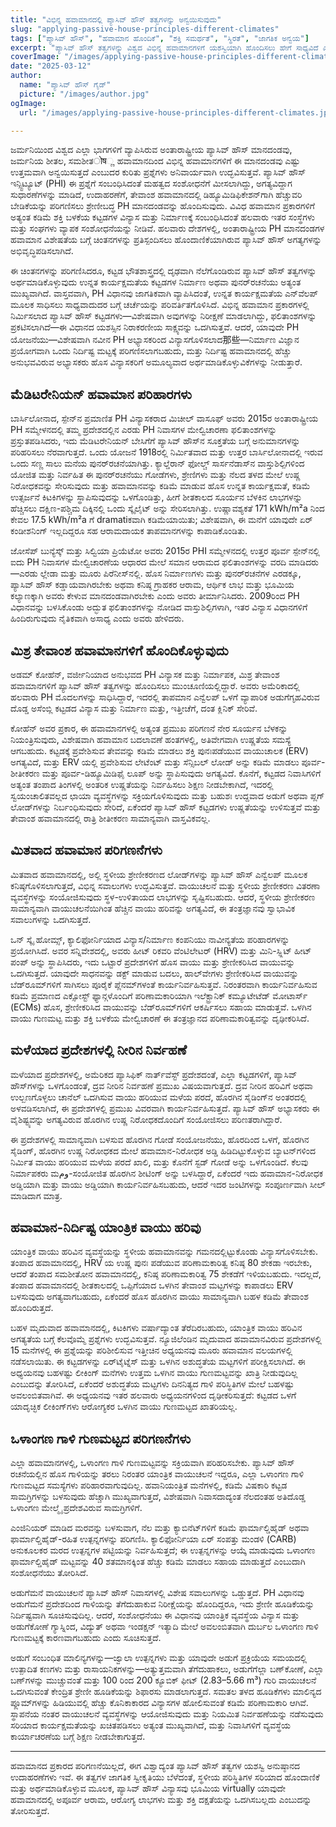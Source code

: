 ```yaml
---
title: "ವಿಭಿನ್ನ ಹವಾಮಾನದಲ್ಲಿ ಪ್ಯಾಸಿವ್ ಹೌಸ್ ತತ್ವಗಳನ್ನು ಅನ್ವಯಿಸುವುದು"
slug: "applying-passive-house-principles-different-climates"
tags: ["ಪ್ಯಾಸಿವ್ ಹೌಸ್", "ಹವಾಮಾನ ಹೊಂದಿಕೆ", "ಶಕ್ತಿ ಸಮರ್ಥತೆ", "ಸ್ಥಿರತೆ", "ಜಾಗತಿಕ ಅನ್ವಯ"]
excerpt: "ಪ್ಯಾಸಿವ್ ಹೌಸ್ ತತ್ವಗಳನ್ನು ವಿಶ್ವದ ವಿಭಿನ್ನ ಹವಾಮಾನಗಳಿಗೆ ಯಶಸ್ವಿಯಾಗಿ ಹೊಂದಿಸಲು ಹೇಗೆ ಸಾಧ್ಯವಿದೆ ಎಂಬುದನ್ನು ಅನ್ವೇಷಿಸಿ, ಯಾವುದೇ ಪರಿಸರದಲ್ಲಿ ಆರಾಮ ಮತ್ತು ಕಾರ್ಯಕ್ಷಮತೆಯನ್ನು ಉಳಿಸಲು ವಾಸ್ತವ ಉದಾಹರಣೆಗಳು ಮತ್ತು ಪ್ರಾಯೋಗಿಕ ಪರಿಹಾರಗಳೊಂದಿಗೆ."
coverImage: "/images/applying-passive-house-principles-different-climates.jpg"
date: "2025-03-12"
author:
  name: "ಪ್ಯಾಸಿವ್ ಹೌಸ್ ಗೈಡ್"
  picture: "/images/author.jpg"
ogImage:
  url: "/images/applying-passive-house-principles-different-climates.jpg"

---
```

ಜರ್ಮನಿಯಿಂದ ವಿಶ್ವದ ಎಲ್ಲಾ ಭಾಗಗಳಿಗೆ ವ್ಯಾಪಿಸಿರುವ ಅಂತಾರಾಷ್ಟ್ರೀಯ ಪ್ಯಾಸಿವ್ ಹೌಸ್ ಮಾನದಂಡವು, ಜರ್ಮನಿಯ ಶೀತಲ, ಸಮಶೀತोष್ಣ ಹವಾಮಾನದಿಂದ ವಿಭಿನ್ನ ಹವಾಮಾನಗಳಿಗೆ ಈ ಮಾನದಂಡವು ಎಷ್ಟು ಉತ್ತಮವಾಗಿ ಅನ್ವಯಿಸುತ್ತದೆ ಎಂಬುದರ ಕುರಿತು ಪ್ರಶ್ನೆಗಳು ಅನಿವಾರ್ಯವಾಗಿ ಉದ್ಭವಿಸುತ್ತವೆ. ಪ್ಯಾಸಿವ್ ಹೌಸ್ ಇನ್ಸ್ಟಿಟ್ಯೂಟ್ (PHI) ಈ ಪ್ರಶ್ನೆಗೆ ಸಂಬಂಧಿಸಿದಂತೆ ಮಹತ್ವದ ಸಂಶೋಧನೆಗೆ ಮೀಸಲಾಗಿದ್ದು, ಅಗತ್ಯವಿದ್ದಾಗ ಸುಧಾರಣೆಗಳನ್ನು ಮಾಡಿದೆ, ಉದಾಹರಣೆಗೆ, ತೇವಾಂಶ ಹವಾಮಾನದಲ್ಲಿ ಡಿಹ್ಯೂಮಿಡಿಫಿಕೇಶನ್‌ಗಾಗಿ ಹೆಚ್ಚುವರಿ ಬೇಡಿಕೆಯನ್ನು ಪರಿಗಣಿಸಲು ಶ್ರೇಣೀಬದ್ಧ PH ಮಾನದಂಡವನ್ನು ಹೊಂದಿಸುವುದು. ವಿವಿಧ ಹವಾಮಾನ ಪ್ರಕಾರಗಳಿಗೆ ಅತ್ಯಂತ ಕಡಿಮೆ ಶಕ್ತಿ ಬಳಕೆಯ ಕಟ್ಟಡಗಳ ವಿನ್ಯಾಸ ಮತ್ತು ನಿರ್ಮಾಣಕ್ಕೆ ಸಂಬಂಧಿಸಿದಂತೆ ಹಲವಾರು ಇತರ ಸಂಸ್ಥೆಗಳು ಮತ್ತು ಸಂಘಗಳು ವ್ಯಾಪಕ ಸಂಶೋಧನೆಯನ್ನು ನೀಡಿವೆ. ಹಲವಾರು ದೇಶಗಳಲ್ಲಿ, ಅಂತಾರಾಷ್ಟ್ರೀಯ PH ಮಾನದಂಡಗಳ ಹವಾಮಾನ ವಿಶೇಷತೆಯ ಬಗ್ಗೆ ಚಿಂತನಗಳನ್ನು ಪ್ರತಿಸ್ಪಂದಿಸಲು ಹೊಂದಾಣಿಕೆಯಾಗಿರುವ ಪ್ಯಾಸಿವ್ ಹೌಸ್ ಅಗತ್ಯಗಳನ್ನು ಅಭಿವೃದ್ಧಿಪಡಿಸಲಾಗಿದೆ.

ಈ ಚಿಂತನಗಳನ್ನು ಪರಿಗಣಿಸಿದರೂ, ಕಟ್ಟಡ ಭೌತಶಾಸ್ತ್ರದಲ್ಲಿ ದೃಢವಾಗಿ ನೆಲೆಗೊಂಡಿರುವ ಪ್ಯಾಸಿವ್ ಹೌಸ್ ತತ್ವಗಳನ್ನು ಅರ್ಥಮಾಡಿಕೊಳ್ಳುವುದು ಉನ್ನತ ಕಾರ್ಯಕ್ಷಮತೆಯ ಕಟ್ಟಡಗಳ ನಿರ್ಮಾಣ ಅಥವಾ ಪುನರ್‌ರಚನೆಯು ಅತ್ಯಂತ ಮುಖ್ಯವಾಗಿದೆ. ವಾಸ್ತವವಾಗಿ, PH ವಿಧಾನವು ಜಾಗತಿಕವಾಗಿ ವ್ಯಾಪಿಸಿದಂತೆ, ಉನ್ನತ ಕಾರ್ಯಕ್ಷಮತೆಯ ಎನ್‌ವೆಲಪ್‌ ಮೂಲಕ ಸಾಧಿಸಲು ಸಾಧ್ಯವಾದುದರ ಬಗ್ಗೆ ಚರ್ಚೆಯನ್ನು ಪರಿವರ್ತಿತಗೊಳಿಸಿದೆ. ವಿಭಿನ್ನ ಹವಾಮಾನ ಪ್ರಕಾರಗಳಲ್ಲಿ ನಿರ್ಮಿಸಲಾದ ಪ್ಯಾಸಿವ್ ಹೌಸ್ ಕಟ್ಟಡಗಳು—ವಿಶೇಷವಾಗಿ ಅವುಗಳನ್ನು ನಿರೀಕ್ಷಣೆ ಮಾಡಲಾಗಿದ್ದು, ಫಲಿತಾಂಶಗಳನ್ನು ಪ್ರಕಟಿಸಲಾಗಿದೆ—ಈ ವಿಧಾನದ ಯಶಸ್ಸಿನ ನಿರಾಕರಣೀಯ ಸಾಕ್ಷ್ಯವನ್ನು ಒದಗಿಸುತ್ತವೆ. ಆದರೆ, ಯಾವುದೇ PH ಯೋಜನೆಯು—ವಿಶೇಷವಾಗಿ ನವೀನ PH ಅಭ್ಯಾಸಕರಿಂದ ವಿನ್ಯಾಸಗೊಳಿಸಲಾದ那些—ನಿರ್ಮಾಣ ವಿಜ್ಞಾನ ಪ್ರಯೋಗವಾಗಿ ಒಂದು ನಿರ್ದಿಷ್ಟ ಮಟ್ಟಕ್ಕೆ ಪರಿಗಣಿಸಲಾಗಬಹುದು, ಮತ್ತು ನಿರ್ದಿಷ್ಟ ಹವಾಮಾನದಲ್ಲಿ ಹೆಚ್ಚು ಅನುಭವವಿರುವ ಅಭ್ಯಾಸಕರು ಹೊಸ ವಿನ್ಯಾಸಕರಿಗೆ ಅಮೂಲ್ಯವಾದ ಅರ್ಥಮಾಡಿಕೊಳ್ಳುವಿಕೆಗಳನ್ನು ನೀಡುತ್ತಾರೆ.
## ಮೆಡಿಟರೇನಿಯನ್ ಹವಾಮಾನ ಪರಿಹಾರಗಳು

ಬಾರ್ಸಿಲೋನಾದ, ಸ್ಪೇನ್‌ನ ಪ್ರಮಾಣಿತ PH ವಿನ್ಯಾಸಕರಾದ ಮಿಚೀಲ್ ವಾಸೂಫ್ ಅವರು 2015ರ ಅಂತಾರಾಷ್ಟ್ರೀಯ PH ಸಮ್ಮೇಳನದಲ್ಲಿ ತಮ್ಮ ಪ್ರದೇಶದಲ್ಲಿನ ಎರಡು PH ನಿವಾಸಗಳ ಮೇಲ್ವಿಚಾರಣಾ ಫಲಿತಾಂಶಗಳನ್ನು ಪ್ರಸ್ತುತಪಡಿಸಿದರು, ಇದು ಮೆಡಿಟರೇನಿಯನ್ ಬೇಸಿಗೆಗೆ ಪ್ಯಾಸಿವ್ ಹೌಸ್‌ನ ಸೂಕ್ತತೆಯ ಬಗ್ಗೆ ಅನುಮಾನಗಳನ್ನು ಪರಿಹರಿಸಲು ನೆರವಾಗುತ್ತದೆ. ಒಂದು ಯೋಜನೆ 1918ರಲ್ಲಿ ನಿರ್ಮಿತವಾದ ಮತ್ತು ಉತ್ತರ ಬಾರ್ಸಿಲೋನಾದಲ್ಲಿ ಇರುವ ಒಂದು ಸಣ್ಣ ಸಾಲು ಮನೆಯ ಪುನರ್‌ರಚನೆಯಾಗಿತ್ತು. ಕ್ಯಾಲ್ಡೆರಾನ್ ಫೋಲ್ಚ್ ಸಾರ್ಸನೆಡಾಸ್‌ನ ವಾಸ್ತುಶಿಲ್ಪಿಗಳಿಂದ ಯೋಜಿತ ಮತ್ತು ನಿರ್ವಹಿತ ಈ ಪುನರ್‌ರಚನೆಯು ಗೋಡೆಗಳು, ಶ್ರೇಣಿಗಳು ಮತ್ತು ನೆಲದ ತಳದ ಮೇಲೆ ಉಷ್ಣ ನಿರೋಧಕವನ್ನು ಸೇರಿಸುವುದು ಮತ್ತು ಹವಾಮಾನವನ್ನು ಕಡಿಮೆ ಮಾಡುವ ಹೊಸ ಉನ್ನತ ಕಾರ್ಯಕ್ಷಮತೆ, ಕಡಿಮೆ ಉತ್ಸರ್ಜನೆ ಕಿಟಕಿಗಳನ್ನು ಸ್ಥಾಪಿಸುವುದನ್ನು ಒಳಗೊಂಡಿತ್ತು, ಹೀಗೆ ಶೀತಕಾಲದ ಸೂರ್ಯನ ಬೆಳಕಿನ ಲಾಭಗಳನ್ನು ಹೆಚ್ಚಿಸಲು ದಕ್ಷಿಣ-ಪಶ್ಚಿಮ ದಿಕ್ಕಿನಲ್ಲಿ ಒಂದು ಸ್ಕೈಲೈಟ್ ಅನ್ನು ಸೇರಿಸಲಾಗಿತ್ತು. ಉಷ್ಣಾವಶ್ಯಕತೆ 171 kWh/m²a ನಿಂದ ಕೇವಲ 17.5 kWh/m²a ಗೆ dramatiಕವಾಗಿ ಕಡಿಮೆಯಾಯಿತು; ವಿಶೇಷವಾಗಿ, ಈ ಮನೆಗೆ ಯಾವುದೇ ಏರ್ ಕಂಡೀಶನಿಂಗ್ ಇಲ್ಲದಿದ್ದರೂ ಸಹ ಆರಾಮದಾಯಕ ತಾಪಮಾನಗಳನ್ನು ಕಾಪಾಡಿಕೊಂಡಿತು.

ಜೋಸೆಪ್ ಬುನ್ಯೆಸ್ಕ್ ಮತ್ತು ಸಿಲ್ವಿಯಾ ಪ್ರಿಯೆಟೋ ಅವರು 2015ರ PHI ಸಮ್ಮೇಳನದಲ್ಲಿ ಉತ್ತರ ಪೂರ್ವ ಸ್ಪೇನ್‌ನಲ್ಲಿ ಐದು PH ನಿವಾಸಗಳ ಮೇಲ್ವಿಚಾರಣೆಯ ಆಧಾರದ ಮೇಲೆ ಸಮಾನ ಆರಾಮದ ಫಲಿತಾಂಶಗಳನ್ನು ವರದಿ ಮಾಡಿದರು—ಎರಡು ಲ್ಲೇಡಾ ಮತ್ತು ಮೂರು ಪಿರೆನೀಸ್‌ನಲ್ಲಿ. ಹೊಸ ನಿರ್ಮಾಣಗಳು ಮತ್ತು ಪುನರ್‌ರಚನೆಗಳ ಎರಡಕ್ಕೂ, ಪ್ಯಾಸಿವ್ ಹೌಸ್ ಕಡ್ಡಾಯವಾಗಿರಬೇಕು ಅಥವಾ ಕನಿಷ್ಠ ಗ್ರಾಹಕರ ಆರಾಮ, ಆರ್ಥಿಕ ಲಾಭ ಮತ್ತು ಭೂಮಿಯ ಕಲ್ಯಾಣಕ್ಕಾಗಿ ಅವರು ಕೇಳುವ ಮಾನದಂಡವಾಗಿರಬೇಕು ಎಂದು ಅವರು ತೀರ್ಮಾನಿಸಿದರು. 2009ರಿಂದ PH ವಿಧಾನವನ್ನು ಬಳಸಿಕೊಂಡು ಅದ್ಭುತ ಫಲಿತಾಂಶಗಳನ್ನು ನೋಡಿದ ವಾಸ್ತುಶಿಲ್ಪಿಗಳಾಗಿ, ಇತರ ವಿನ್ಯಾಸ ವಿಧಾನಗಳಿಗೆ ಹಿಂದಿರುಗುವುದು ನೈತಿಕವಾಗಿ ಅಸಾಧ್ಯ ಎಂದು ಅವರು ಹೇಳಿದರು.
## ಮಿಶ್ರ ತೇವಾಂಶ ಹವಾಮಾನಗಳಿಗೆ ಹೊಂದಿಕೊಳ್ಳುವುದು

ಅಡಮ್ ಕೋಹೆನ್, ವರ್ಜೀನಿಯಾದ ಅನುಭವದ PH ವಿನ್ಯಾಸಕ ಮತ್ತು ನಿರ್ಮಾಪಕ, ಮಿಶ್ರ ತೇವಾಂಶ ಹವಾಮಾನಗಳಿಗೆ ಪ್ಯಾಸಿವ್ ಹೌಸ್ ತತ್ವಗಳನ್ನು ಹೊಂದಿಸಲು ಮುಂಚೂಣಿಯಲ್ಲಿದ್ದಾರೆ. ಅವರು ಅಮೆರಿಕಾದಲ್ಲಿ ಹಲವಾರು PH ಮೊದಲಗಳನ್ನು ಸಾಧಿಸಿದ್ದಾರೆ, ಇದರಲ್ಲಿ ತಾಪಮಾನ ಎನ್ವೆಲಪ್ ಒಳಗೆ ವ್ಯಾಪಾರಿಕ ಅಡುಗೆಗೃಹವಿರುವ ದೊಡ್ಡ ಅಸೆಂಬ್ಲಿ ಕಟ್ಟಡದ ವಿನ್ಯಾಸ ಮತ್ತು ನಿರ್ಮಾಣ ಮತ್ತು, ಇತ್ತೀಚೆಗೆ, ದಂತ ಕ್ಲಿನಿಕ್ ಸೇರಿವೆ.

ಕೋಹೆನ್ ಅವರ ಪ್ರಕಾರ, ಈ ಹವಾಮಾನಗಳಲ್ಲಿ ಅತ್ಯಂತ ಪ್ರಮುಖ ಪರಿಗಣನೆ ನೇರ ಸೂರ್ಯನ ಬೆಳಕನ್ನು ನಿಯಂತ್ರಿಸುವುದು, ವಿಶೇಷವಾಗಿ ಹವಾಮಾನ ಬದಲಾವಣೆ ಹಂತಗಳಲ್ಲಿ, ಅತಿವೇಗವಾಗಿ ಉಷ್ಣತೆಯ ಸಮಸ್ಯೆ ಆಗಬಹುದು. ಕಟ್ಟಡಕ್ಕೆ ಪ್ರವೇಶಿಸುವ ತೇವವನ್ನು ಕಡಿಮೆ ಮಾಡಲು ಶಕ್ತಿ ಪುನಃಪಡೆಯುವ ವಾಯುಚಾಲಕ (ERV) ಅಗತ್ಯವಿದೆ, ಮತ್ತು ERV ಯಲ್ಲಿ ಪ್ರವೇಶಿಸುವ ಲೇಟೆಂಟ್ ಮತ್ತು ಸೆನ್ಸಿಬಲ್ ಲೋಡ್ ಅನ್ನು ಕಡಿಮೆ ಮಾಡಲು ಪೂರ್ವ-ಶೀತೀಕರಣ ಮತ್ತು ಪೂರ್ವ-ಡಿಹ್ಯೂಮಿಡಿಫೈ ಲೂಪ್ ಅನ್ನು ಸ್ಥಾಪಿಸುವುದು ಅಗತ್ಯವಿದೆ. ಕೊನೆಗೆ, ಕಟ್ಟಡದ ನಿವಾಸಿಗಳಿಗೆ ಅತ್ಯಂತ ತಂಪಾದ ತಿಂಗಳಲ್ಲಿ ಅಂತರಿಕ ಉಷ್ಣತೆಯನ್ನು ನಿರ್ವಹಿಸಲು ಶಿಕ್ಷಣ ನೀಡಬೇಕಾಗಿದೆ, ಇದರಲ್ಲಿ ಸ್ವಯಂಚಾಲಿತವಲ್ಲದ ಛಾಯಾ ವ್ಯವಸ್ಥೆಗಳನ್ನು ಸಕ್ರಿಯಗೊಳಿಸುವುದು ಮತ್ತು ಬಹುಶಃ ಉದ್ದವಾದ ಅಡುಗೆ ಅಥವಾ ಪ್ಲಗ್ ಲೋಡ್‌ಗಳನ್ನು ನಿರ್ಬಂಧಿಸುವುದು ಸೇರಿದೆ, ಏಕೆಂದರೆ ಪ್ಯಾಸಿವ್ ಹೌಸ್ ಕಟ್ಟಡಗಳು ಉಷ್ಣತೆಯನ್ನು ಉಳಿಸುತ್ತವೆ ಮತ್ತು ತೇವಾಂಶ ಹವಾಮಾನದಲ್ಲಿ ರಾತ್ರಿ ಶೀತೀಕರಣ ಸಾಮಾನ್ಯವಾಗಿ ವಾಸ್ತವಿಕವಲ್ಲ.
## ಮಿತವಾದ ಹವಾಮಾನ ಪರಿಗಣನೆಗಳು

ಮಿತವಾದ ಹವಾಮಾನದಲ್ಲಿ, ಅಲ್ಲಿ ಸ್ಥಳೀಯ ಶ್ರೇಣೀಕರಣದ ಲೋಡ್‌ಗಳನ್ನು ಪ್ಯಾಸಿವ್ ಹೌಸ್ ಎನ್ವೆಲಪ್ ಮೂಲಕ ಕನಿಷ್ಠಗೊಳಿಸಲಾಗುತ್ತದೆ, ವಿಭಿನ್ನ ಸವಾಲುಗಳು ಉದ್ಭವಿಸುತ್ತವೆ. ವಾಯುಚಲನೆ ಮತ್ತು ಸ್ಥಳೀಯ ಶ್ರೇಣೀಕರಣ ವಿತರಣಾ ವ್ಯವಸ್ಥೆಗಳನ್ನು ಸಂಯೋಜಿಸುವುದು ಸ್ಥಳ-ಉಳಿತಾಯದ ಲಾಭಗಳನ್ನು ಸೃಷ್ಟಿಸಬಹುದು. ಆದರೆ, ಸ್ಥಳೀಯ ಶ್ರೇಣೀಕರಣ ಸಾಮಾನ್ಯವಾಗಿ ವಾಯುಚಲನೆಯಿಗಿಂತ ಹೆಚ್ಚಿನ ವಾಯು ಹರಿವನ್ನು ಅಗತ್ಯವಿದೆ, ಈ ತಂತ್ರಜ್ಞಾನವು ಸ್ವಾಭಾವಿಕ ಸವಾಲುಗಳನ್ನು ಒದಗಿಸುತ್ತದೆ.

ಒನ್ ಸ್ಕೈ ಹೋಮ್ಸ್, ಕ್ಯಾಲಿಫೋರ್ನಿಯಾದ ವಿನ್ಯಾಸ/ನಿರ್ಮಾಣ ಕಂಪನಿಯು ನಾವೀನ್ಯತೆಯ ಪರಿಹಾರಗಳನ್ನು ಪ್ರಯೋಗಿಸಿದೆ. ಅವರ ಸನ್ನಿವೇಶದಲ್ಲಿ, ಅವರು ಹೀಟ್ ರಿಕವರಿ ವೆಂಟಿಲೇಟರ್ (HRV) ಮತ್ತು ಮಿನಿ-ಸ್ಪ್ಲಿಟ್ ಹೀಟ್ ಪಂಪ್ ಅನ್ನು ಸ್ಥಾಪಿಸಿದರು, ಇದು ಒಟ್ಟಾರೆ ಪ್ರದೇಶಗಳಿಗೆ ಹೊಸ ವಾಯು ಮತ್ತು ಶ್ರೇಣೀಕರಿಸಿದ ವಾಯುವನ್ನು ಒದಗಿಸುತ್ತದೆ. ಯಾವುದೇ ಸಾಧನವನ್ನು ಡಕ್ಟ್ ಮಾಡುವ ಬದಲು, ಹಾಲ್‌ವೇಗಳು ಶ್ರೇಣೀಕರಿಸಿದ ವಾಯುವನ್ನು ಬೆಡ್‌ರೂಮ್‌ಗಳಿಗೆ ಸಾಗಿಸಲು ಪೂರೈಕೆ ಪ್ಲೆನಮ್‌ಗಳಂತೆ ಕಾರ್ಯನಿರ್ವಹಿಸುತ್ತವೆ. ನಿರಂತರವಾಗಿ ಕಾರ್ಯನಿರ್ವಹಿಸುವ ಕಡಿಮೆ ಪ್ರಮಾಣದ ಎಕ್ಸೋಸ್ಟ್ ಫ್ಯಾನ್ಗಳೊಂದಿಗೆ ಪರಿಣಾಮಕಾರಿಯಾಗಿ ಇಲೆಕ್ಟ್ರಾನಿಕ್ ಕಮ್ಯೂಟೇಟೆಡ್ ಮೋಟಾರ್ಸ್ (ECMs) ಹೊಸ, ಶ್ರೇಣೀಕರಿಸಿದ ವಾಯುವನ್ನು ಬೆಡ್‌ರೂಮ್‌ಗಳಿಗೆ ಆಕರ್ಷಿಸಲು ಸಹಾಯ ಮಾಡುತ್ತವೆ. ಒಳಗಿನ ವಾಯು ಗುಣಮಟ್ಟ ಮತ್ತು ಶಕ್ತಿ ಬಳಕೆಯ ಮೇಲ್ವಿಚಾರಣೆ ಈ ತಂತ್ರಜ್ಞಾನದ ಪರಿಣಾಮಕಾರಿತ್ವವನ್ನು ದೃಢೀಕರಿಸಿದೆ.
## ಮಳೆಯಾದ ಪ್ರದೇಶಗಳಲ್ಲಿ ನೀರಿನ ನಿರ್ವಹಣೆ

ಮಳೆಯಾದ ಪ್ರದೇಶಗಳಲ್ಲಿ, ಅಮೆರಿಕದ ಪ್ಯಾಸಿಫಿಕ್ ನಾರ್ತ್‌ವೆಸ್ಟ್ ಪ್ರದೇಶದಂತೆ, ಎಲ್ಲಾ ಕಟ್ಟಡಗಳಿಗೆ, ಪ್ಯಾಸಿವ್ ಹೌಸ್‌ಗಳನ್ನು ಒಳಗೊಂಡಂತೆ, ದ್ರವ ನೀರಿನ ನಿರ್ವಹಣೆ ಪ್ರಮುಖ ವಿಷಯವಾಗುತ್ತದೆ. ದ್ರವ ನೀರಿನ ಹರಿವಿಗೆ ಅಥವಾ ಉಲ್ಬಣಗೊಳ್ಳಲು ಚಾನೆಲ್ ಒದಗಿಸುವ ವಾಯು ಹರಿಯುವ ಮಳೆಯ ಪರದೆ, ಹೊರಗಿನ ಸೈಡಿಂಗ್‌ನ ಅಂತರದಲ್ಲಿ ಅಳವಡಿಸಲಾಗಿದೆ, ಈ ಪ್ರದೇಶಗಳಲ್ಲಿ ಪ್ರಮುಖ ವಿವರವಾಗಿ ಕಾರ್ಯನಿರ್ವಹಿಸುತ್ತದೆ. ಪ್ಯಾಸಿವ್ ಹೌಸ್ ಅಭ್ಯಾಸಕರು ಈ ವೈಶಿಷ್ಟ್ಯವನ್ನು ಅಗತ್ಯವಿರುವ ಹೊರಗಿನ ಉಷ್ಣ ನಿರೋಧಕದೊಂದಿಗೆ ಸಂಯೋಜಿಸಲು ಪರಿಣತರಾಗಿದ್ದಾರೆ.

ಈ ಪ್ರದೇಶಗಳಲ್ಲಿ ಸಾಮಾನ್ಯವಾಗಿ ಬಳಸುವ ಹೊರಗಿನ ಗೋಡೆ ಸಂಯೋಜನೆಯು, ಹೊರದಿಂದ ಒಳಗೆ, ಹೊರಗಿನ ಸೈಡಿಂಗ್, ಹೊರಗಿನ ಉಷ್ಣ ನಿರೋಧಕದ ಮೇಲೆ ಹವಾಮಾನ-ನಿರೋಧಕ ಅಡ್ಡಿ ಹಿಡಿದಿಟ್ಟುಕೊಳ್ಳುವ ಬ್ಯಾಟನ್‌ಗಳಿಂದ ನಿರ್ಮಿತ ವಾಯು ಹರಿಯುವ ಮಳೆಯ ಪರದೆ ಖಾಲಿ, ಮತ್ತು ಕೊನೆಗೆ ಸ್ಟಡ್ ಗೋಡೆ ಅನ್ನು ಒಳಗೊಂಡಿದೆ. ಕೆಲವು ನಿರ್ಮಾಪಕರು ಮوم-ಸಂಯೋಜಿತ ಹೊರಗಿನ ಶೀಟಿಂಗ್ ಅನ್ನು ಬಳಸಿದ್ದಾರೆ, ಏಕೆಂದರೆ ಇದು ಹವಾಮಾನ-ನಿರೋಧಕ ಅಡ್ಡಿಯಾಗಿ ಮತ್ತು ವಾಯು ಅಡ್ಡಿಯಾಗಿ ಕಾರ್ಯನಿರ್ವಹಿಸಬಹುದು, ಆದರೆ ಇದರ ಜಂಟಿಗಳನ್ನು ಸಂಪೂರ್ಣವಾಗಿ ಸೀಲ್ ಮಾಡಿದಾಗ ಮಾತ್ರ.

## ಹವಾಮಾನ-ನಿರ್ದಿಷ್ಟ ಯಾಂತ್ರಿಕ ವಾಯು ಹರಿವು

ಯಾಂತ್ರಿಕ ವಾಯು ಹರಿವಿನ ವ್ಯವಸ್ಥೆಯನ್ನು ಸ್ಥಳೀಯ ಹವಾಮಾನವನ್ನು ಗಮನದಲ್ಲಿಟ್ಟುಕೊಂಡು ವಿನ್ಯಾಸಗೊಳಿಸಬೇಕು. ತಂಪಾದ ಹವಾಮಾನದಲ್ಲಿ, HRV ಯ ಉಷ್ಣ ಪುನಃ ಪಡೆಯುವ ಪರಿಣಾಮಕಾರಿತ್ವ ಕನಿಷ್ಠ 80 ಶೇಕಡಾ ಇರಬೇಕು, ಆದರೆ ತಂಪಾದ ಸಮಶೀತೋನ ಹವಾಮಾನದಲ್ಲಿ, ಕನಿಷ್ಠ ಪರಿಣಾಮಕಾರಿತ್ವ 75 ಶೇಕಡೆಗೆ ಇಳಿಯಬಹುದು. ಇದಲ್ಲದೆ, ತಂಪಾದ ಹವಾಮಾನದಲ್ಲಿ ಶೀತಕಾಲದಲ್ಲಿ ಒಪ್ಪಿಗೆಯಾದ ಒಳಗಿನ ತೇವಾಂಶ ಮಟ್ಟಗಳನ್ನು ಕಾಪಾಡಲು ERV ಬಳಸುವುದು ಅಗತ್ಯವಾಗಬಹುದು, ಏಕೆಂದರೆ ಹೊಸ ಹೊರಗಿನ ವಾಯು ಸಾಮಾನ್ಯವಾಗಿ ಬಹಳ ಕಡಿಮೆ ತೇವಾಂಶ ಹೊಂದಿರುತ್ತದೆ.

ಬಹಳ ಮೃದುವಾದ ಹವಾಮಾನದಲ್ಲಿ, ಕಿಟಕಿಗಳು ವರ್ಷಾದ್ಯಾಂತ ತೆರೆದಿರಬಹುದು, ಯಾಂತ್ರಿಕ ವಾಯು ಹರಿವಿನ ಅಗತ್ಯತೆಯ ಬಗ್ಗೆ ಕೆಲವೊಮ್ಮೆ ಪ್ರಶ್ನೆಗಳು ಉದ್ಭವಿಸುತ್ತವೆ. ನ್ಯೂಜಿಲೆಂಡಿನ ಮೃದುವಾದ ಹವಾಮಾನವಿರುವ ಪ್ರದೇಶಗಳಲ್ಲಿ 15 ಮನೆಗಳಲ್ಲಿ ಈ ಪ್ರಶ್ನೆಯನ್ನು ಪರಿಶೀಲಿಸುವ ಇತ್ತೀಚಿನ ಅಧ್ಯಯನವು ಮೂರು ಹವಾಮಾನ ವಲಯಗಳಲ್ಲಿ ನಡೆಸಲಾಯಿತು. ಈ ಕಟ್ಟಡಗಳನ್ನು ಏರ್‌ಟೈಟ್ನೆಸ್ ಮತ್ತು ಒಳಗಿನ ಅಶುದ್ಧತೆಯ ಮಟ್ಟಗಳಿಗೆ ಪರೀಕ್ಷಿಸಲಾಗಿದೆ. ಈ ಅಧ್ಯಯನವು ಬಹಳಷ್ಟು ಲೀಕಿಂಗ್ ಮನೆಗಳು ಉತ್ತಮ ಒಳಗಿನ ವಾಯು ಗುಣಮಟ್ಟವನ್ನು ಖಾತ್ರಿ ನೀಡುವುದಿಲ್ಲ ಎಂಬುದನ್ನು ತೋರಿಸಿದೆ, ಏಕೆಂದರೆ ಅಶುದ್ಧತೆಯ ಮಟ್ಟಗಳು ದಿನನಿತ್ಯದ ಗಾಳಿ ಪರಿಸ್ಥಿತಿಗಳ ಮೇಲೆ ಬಹಳಷ್ಟು ಅವಲಂಬಿತವಾಗಿವೆ. ಈ ಅಧ್ಯಯನವು ಇತರ ಹಲವಾರು ಅಧ್ಯಯನಗಳಿಂದ ದೃಢೀಕರಿಸುತ್ತದೆ: ಕಟ್ಟಡದ ಒಳಗೆ ಯಾದೃಚ್ಛಿಕ ಲೀಕಿಂಗ್‌ಗಳು ಆರೋಗ್ಯಕರ ಒಳಗಿನ ವಾಯು ಗುಣಮಟ್ಟದ ಖಾತರಿಯಲ್ಲ.
## ಒಳಾಂಗಣ ಗಾಳಿ ಗುಣಮಟ್ಟದ ಪರಿಗಣನೆಗಳು

ಎಲ್ಲಾ ಹವಾಮಾನಗಳಲ್ಲಿ, ಒಳಾಂಗಣ ಗಾಳಿ ಗುಣಮಟ್ಟವನ್ನು ಸಕ್ರಿಯವಾಗಿ ಪರಿಹರಿಸಬೇಕು. ಪ್ಯಾಸಿವ್ ಹೌಸ್ ರಚನೆಯಲ್ಲಿನ ಹೊಸ ಗಾಳಿಯನ್ನು ತರಲು ನಿರಂತರ ಯಾಂತ್ರಿಕ ವಾಯುಚಲನೆ ಇದ್ದರೂ, ಎಲ್ಲಾ ಒಳಾಂಗಣ ಗಾಳಿ ಗುಣಮಟ್ಟದ ಸಮಸ್ಯೆಗಳು ಪರಿಹಾರವಾಗುವುದಿಲ್ಲ. ಹವಾನಿಯಂತ್ರಿತ ಮನೆಗಳಲ್ಲಿ, ಕಡಿಮೆ ವಿಷಕಾರಿ ಕಟ್ಟಡ ಸಾಮಗ್ರಿಗಳನ್ನು ಬಳಸುವುದು ಹೆಚ್ಚಾಗಿ ಮುಖ್ಯವಾಗುತ್ತದೆ, ವಿಶೇಷವಾಗಿ ನಿವಾಸದಾದ್ಯಂತ ನೆಲದಂತಹ ಅತಿದೊಡ್ಡ ಒಳಾಂಗಣ ಮೇಲ್ಮೈ ಪ್ರದೇಶವಿರುವ ಸಾಮಗ್ರಿಗಳಿಗೆ.

ಎಂಜಿನಿಯರ್ ಮಾಡಿದ ಮರವನ್ನು ಬಳಸುವಾಗ, ನೆಲ ಮತ್ತು ಕ್ಯಾಬಿನೆಟ್‌ಗಳಿಗೆ ಕಡಿಮೆ ಫಾರ್ಮಾಲ್ಡಿಹೈಡ್ ಅಥವಾ ಫಾರ್ಮಾಲ್ಡಿಹೈಡ್-ರಹಿತ ಉತ್ಪನ್ನಗಳನ್ನು ಪರಿಗಣಿಸಿ. ಕ್ಯಾಲಿಫೋರ್ನಿಯಾ ಏರ್ ಸಂಪತ್ತು ಮಂಡಳಿ (CARB) ಅನುಕೂಲಕರ ಮರದ ಉತ್ಪನ್ನಗಳ ಪಟ್ಟಿಯನ್ನು ನಿರ್ವಹಿಸುತ್ತದೆ; ಈ ಉತ್ಪನ್ನಗಳನ್ನು ಆಯ್ಕೆ ಮಾಡುವುದು ಒಳಾಂಗಣ ಫಾರ್ಮಾಲ್ಡಿಹೈಡ್ ಮಟ್ಟವನ್ನು 40 ಶತಮಾನಕ್ಕಿಂತ ಹೆಚ್ಚು ಕಡಿಮೆ ಮಾಡಲು ಸಹಾಯ ಮಾಡುತ್ತದೆ ಎಂಬುದಾಗಿ ಸಂಶೋಧನೆಯು ತೋರಿಸಿದೆ.

ಅಡುಗೆಮನೆ ವಾಯುಚಲನೆ ಪ್ಯಾಸಿವ್ ಹೌಸ್ ನಿವಾಸಗಳಲ್ಲಿ ವಿಶೇಷ ಸವಾಲುಗಳನ್ನು ಒಡ್ಡುತ್ತದೆ. PH ವಿಧಾನವು ಅಡುಗೆಮನೆ ಪ್ರದೇಶದಿಂದ ಗಾಳಿಯನ್ನು ತೆಗೆದುಹಾಕುವ ನಿರೀಕ್ಷೆಯನ್ನು ಹೊಂದಿದ್ದರೂ, ಇದು ಶ್ರೇಣೀ ಹೂಡಿಕೆಯನ್ನು ನಿರ್ದಿಷ್ಟವಾಗಿ ಸೂಚಿಸುವುದಿಲ್ಲ. ಆದರೆ, ಸಂಶೋಧನೆಯು ಈ ವಿಧಾನವು ಯಾಂತ್ರಿಕ ವ್ಯವಸ್ಥೆಯ ವಿನ್ಯಾಸ ಮತ್ತು ಅಡುಗೆಕೋಣೆ ಗ್ಯಾಸ್ನಿಂದ, ವಿದ್ಯುತ್ ಅಥವಾ ಇಂಡಕ್ಷನ್ ಇತ್ಯಾದಿ ಮೇಲೆ ಅವಲಂಬಿತವಾಗಿ ದುರ್ಬಲ ಒಳಾಂಗಣ ಗಾಳಿ ಗುಣಮಟ್ಟಕ್ಕೆ ಕಾರಣವಾಗಬಹುದು ಎಂದು ಸೂಚಿಸುತ್ತದೆ.

ಅಡುಗೆ ಸಂಬಂಧಿತ ಮಾಲಿನ್ಯಗಳನ್ನು—ಜ್ವಾಲಾ ಉತ್ಪನ್ನಗಳು ಮತ್ತು ಯಾವುದೇ ಅಡುಗೆ ಪ್ರಕ್ರಿಯೆಯ ಸಮಯದಲ್ಲಿ ಉತ್ಪಾದಿತ ಕಣಗಳು ಮತ್ತು ರಾಸಾಯನಿಕಗಳನ್ನು—ಅತ್ಯುತ್ತಮವಾಗಿ ತೆಗೆದುಹಾಕಲು, ಅಡುಗೆಗೆಲ್ಲಾ ಬಣ್‌ಕೋಣೆ, ಎಲ್ಲಾ ಬಣ್‌ಗಳನ್ನು ಮುಚ್ಚುವಂತೆ ಮತ್ತು 100 ರಿಂದ 200 ಕ್ಯೂಬಿಕ್ ಫೀಟ್ (2.83–5.66 m³) ಗುರಿ ವಾಯುಚಲನೆ ಒದಗಿಸುವಂತೆ ಕೇಂದ್ರಿತ ಶ್ರೇಣೀ ಹೂಡಿಕೆಯನ್ನು ಶಿಫಾರಸು ಮಾಡಲಾಗುತ್ತದೆ. ಸಮತಲ ತಳದ ಹೂಡಿಕೆಗಳು ಮಾಲಿನ್ಯದ ಪ್ಲೂಮ್‌ಗಳನ್ನು ಹಿಡಿಯುವಲ್ಲಿ ಹೆಚ್ಚು ಕೊನಿಕಾಕಾರದ ವಿನ್ಯಾಸಗಳ ಹೋಲಿಸುವಂತೆ ಕಡಿಮೆ ಪರಿಣಾಮಕಾರಿ ಆಗಿವೆ. ಸ್ಥಾಪನೆಯ ನಂತರ ವಾಯುಚಲನೆ ವ್ಯವಸ್ಥೆಗಳನ್ನು ಆಯೋಜಿಸುವುದು ಮತ್ತು ನಿಯಮಿತ ನಿರ್ವಹಣೆಯನ್ನು ನಡೆಸುವುದು ಸರಿಯಾದ ಕಾರ್ಯಕ್ಷಮತೆಯನ್ನು ಖಚಿತಪಡಿಸಲು ಅತ್ಯಂತ ಮುಖ್ಯವಾಗಿದೆ, ಮತ್ತು ನಿವಾಸಿಗಳಿಗೆ ವ್ಯವಸ್ಥೆಯ ಕಾರ್ಯಾಚರಣೆಯ ಬಗ್ಗೆ ಶಿಕ್ಷಣ ನೀಡಬೇಕಾಗುತ್ತದೆ.

---

ಹವಾಮಾನದ ಪ್ರಕಾರದ ಪರಿಗಣನೆಯಿಲ್ಲದೆ, ಈಗ ವಿಶ್ವಾದ್ಯಂತ ಪ್ಯಾಸಿವ್ ಹೌಸ್ ತತ್ವಗಳ ಯಶಸ್ವಿ ಅನುಷ್ಠಾನದ ಉದಾಹರಣೆಗಳು ಇವೆ. ಈ ತತ್ವಗಳ ಜಾಗತಿಕ ಸ್ವೀಕೃತಿಯು ಬೆಳೆದಂತೆ, ಸ್ಥಳೀಯ ಪರಿಸ್ಥಿತಿಗಳ ಸರಿಯಾದ ಹೊಂದಾಣಿಕೆ ಮತ್ತು ಅರ್ಥಮಾಡಿಕೊಳ್ಳುವ ಮೂಲಕ, ಪ್ಯಾಸಿವ್ ಹೌಸ್ ವಿನ್ಯಾಸವು ಭೂಮಿಯ virtually ಯಾವುದೇ ಹವಾಮಾನದಲ್ಲಿ ಅಪೂರ್ವ ಆರಾಮ, ಆರೋಗ್ಯ ಲಾಭಗಳು ಮತ್ತು ಶಕ್ತಿ ದಕ್ಷತೆಯನ್ನು ಒದಗಿಸಬಲ್ಲದು ಎಂಬುದನ್ನು ತೋರಿಸುತ್ತದೆ.

